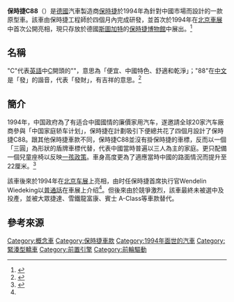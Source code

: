 {{Infobox automobile
| name = 保時捷C88
| image = Porsche 2009 51 (RaBoe).jpg
| caption = 存放於[[保時捷博物館|保時捷博物館]]的保時捷C88
| type = [[概念車|概念車]]
| manufacturer = [[保時捷|保時捷]]
| aka = 
| production = 1994年
| designer = 
| body_style = 四門[[緊湊型轎車|緊湊型轎車]]
| related = 
| layout = [[前置前驅|前置前驅]]
| horsepower = 65匹馬力
| engine = 1.1升[[直列四缸引擎|直列四缸引擎]]
| transmission = 五速[[手排|手排]]
}}
'''保時捷C88'''（{{lang|de|Porsche C88}}）是[[德國|德國]]汽車製造商[[保時捷|保時捷]]於1994年為針對中國市場而設計的一款原型車。該車由保時捷工程師於四個月內完成研發，並首次於1994年在[[北京車展|北京車展]]中首次公開亮相，現只存放於德國[[斯圖加特|斯圖加特]]的[[保時捷博物館|保時捷博物館]]中展出。<ref>{{cite news|last=Hart|first=Jeremy|title=Family planning|url=https://www.independent.co.uk/arts-entertainment/motoringfamily-planning-1577828.html|accessdate=2012-01-02|newspaper=英國獨立報|date=1995-10-15|archive-date=2016-10-06|archive-url=https://web.archive.org/web/20161006151747/http://www.independent.co.uk/arts-entertainment/motoringfamily-planning-1577828.html|dead-url=no}}</ref>

== 名稱 ==
"C"代表[[英語|英語]]中[[C|C]]開頭的"{{lang|en|Cheap, Chinese characteristics, Comfort and Clean}}"，意思為「便宜、中國特色、舒適和乾淨」；"88"在[[中文|中文]]是「發」的諧音，代表「發財」，有吉祥的意思。<ref>{{cite news|url=https://hk.appledaily.com/lifestyle/20190323/KYTNKB2WVWP2I635ZFOBGS3PJE/|publisher=香港蘋果日報|date=2019-03-23|title=【被中國老點的一次】為中國而設的概念車－保時捷C88|accessdate=2020-09-19|archive-date=2021-06-21|archive-url=https://web.archive.org/web/20210621185742/https://hk.appledaily.com/lifestyle/20190323/KYTNKB2WVWP2I635ZFOBGS3PJE/}}</ref>

== 簡介 ==
1994年，中国政府為了有适合中國國情的廉價家用汽车，遂邀請全球20家汽车廠商參與「中国家庭轿车计划」，保時捷在計劃吸引下便總共花了四個月設計了保時捷C88。跟其他保時捷車款不同，保時捷C88並沒有掛保時捷的車標，反而以一個「三圓」為形狀的盾牌車標代替，代表中國當時普遍以三人為主的家庭。更只配備一個兒童座椅以反映[[一孩政策|一孩政策]]。車身高度更為了適應當時中國的路面情況而提升至22厘米。<ref name="#1">{{cite news|url=https://drivetribe.com/p/porsche-c88-Uk3eTxL8Rf-88_uLWmMnlQ?iid=enstCpX0TpiWOOnC-8K6QQ|publisher=drivetribe|date=2018年|title=中式保时捷——PORSCHE C88}}</ref>

該車後來於1994年在[[北京车展|北京车展]]上亮相，由时任保時捷首席执行官Wendelin Wiedeking以[[普通話|普通話]]在車展上介绍<ref name="#1"/>。但後來由於競爭激烈，該車最終未被選中及投產，並被大眾捷達、雪鐵龍富康、賓士 A-Class等車款替代。

== 參考來源 ==
{{reflist}}
{{Porsche}}

[[Category:概念車|Category:概念車]]
[[Category:保時捷車款|Category:保時捷車款]]
[[Category:1994年面世的汽車|Category:1994年面世的汽車]]
[[Category:緊湊型轎車|Category:緊湊型轎車]]
[[Category:前置引擎|Category:前置引擎]]
[[Category:前輪驅動|Category:前輪驅動]]